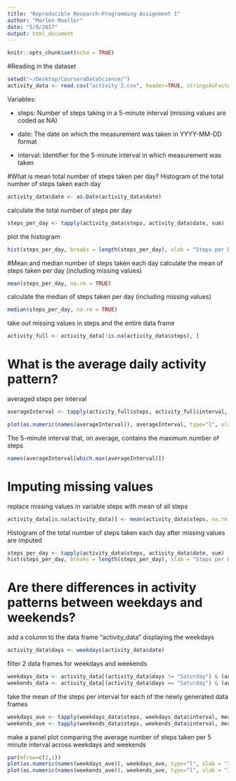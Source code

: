 ```yaml
---
title: "Reproducible Research-Programming Assignment I"
author: "Marlen Mueller"
date: "5/8/2017"
output: html_document
---
```


```r
knitr::opts_chunk$set(echo = TRUE)
```

#Reading in the dataset
```r
setwd("~/Desktop/CourseraDataScience/")
activity_data <- read.csv("activity 2.csv", header=TRUE, stringsAsFactors = FALSE)
```
Variables:   

 * steps: Number of steps taking in a 5-minute interval (missing values are coded as NA)
 
 * date: The date on which the measurement was taken in YYYY-MM-DD format
 
 * interval: Identifier for the 5-minute interval in which measurement was taken

#What is mean total number of steps taken per day?
Histogram of the total number of steps taken each day
```r
activity_data$date <- as.Date(activity_data$date)
```
calculate the total number of steps per day
```r
steps_per_day <- tapply(activity_data$steps, activity_data$date, sum)
```
plot the histogram
```r
hist(steps_per_day, breaks = length(steps_per_day), xlab = "Steps per Day", main = "Histogram of the total number of steps taken each day")
```

#Mean and median number of steps taken each day
calculate the mean of steps taken per day (including missing values)
```r
mean(steps_per_day, na.rm = TRUE)
```
calculate the median of steps taken per day (including missing values)
```r
median(steps_per_day, na.rm = TRUE)
```
take out missing values in steps and the entire data frame
```r
activity_full <- activity_data[!is.na(activity_data$steps), ]
```

# What is the average daily activity pattern?
averaged steps per interval
```r
averageInterval <- tapply(activity_full$steps, activity_full$interval, mean)
```
```r
plot(as.numeric(names(averageInterval)), averageInterval, type="l", xlab = "Intervals", ylab = "Average Steps")
```
The 5-minute interval that, on average, contains the maximum number of steps
```r
names(averageInterval[which.max(averageInterval)])
```
# Imputing missing values
replace missing values in variable steps with mean of all steps
```r
activity_data[is.na(activity_data)] <- mean(activity_data$steps, na.rm = TRUE)
```
Histogram of the total number of steps taken each day after missing values are imputed
```r
steps_per_day <- tapply(activity_data$steps, activity_data$date, sum)
hist(steps_per_day, breaks = length(steps_per_day), xlab = "Steps per Day", main = "Histogram of the total number of steps taken each day", sub = "with missing values imputed")
```
# Are there differences in activity patterns between weekdays and weekends?
add a column to the data frame "activity_data" displaying the weekdays
```r
activity_data$days <- weekdays(activity_data$date)
```
filter 2 data frames for weekdays and weekends
```r
weekdays_data <- activity_data[(activity_data$days != "Saturday") & (activity_data$days != "Sunday"), ]
weekends_data <- activity_data[(activity_data$days == "Saturday") & (activity_data$days == "Saturday"), ]
```
take the mean of the steps per interval for each of the newly generated data frames
```r
weekdays_ave <- tapply(weekdays_data$steps, weekdays_data$interval, mean)
weekends_ave <- tapply(weekends_data$steps, weekends_data$interval, mean)
```
make a panel plot comparing the average number of steps taken per 5 minute interval across weekdays and weekends
```r
par(mfrow=c(2,1))
plot(as.numeric(names(weekdays_ave)), weekdays_ave, type="l", xlab = "Intervals", ylab = "Average Steps", main = "Average Steps on Weekdays")
plot(as.numeric(names(weekends_ave)), weekends_ave, type="l", xlab = "Intervals", ylab = "Average Steps", main = "Average Steps on Weekends")
```
